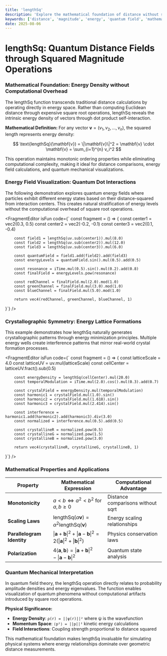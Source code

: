 ```yaml
---
title: 'lengthSq'
description: 'Explore the mathematical foundation of distance without square root complexity using quantum field visualization and energy density distributions'
keywords: ['distance', 'magnitude', 'energy', 'quantum field', 'mathematical beauty', 'performance']
date: 2025-08-06
---
```



# lengthSq: Quantum Distance Fields through Squared Magnitude Operations

### Mathematical Foundation: Energy Density without Computational Overhead

The lengthSq function transcends traditional distance calculations by operating directly in energy space. Rather than computing Euclidean distance through expensive square root operations, lengthSq reveals the intrinsic energy density of vectors through dot product self-interaction.

**Mathematical Definition:**
For any vector $\mathbf{v} = (v_1, v_2, \ldots, v_n)$, the squared length represents energy density:

$$
\text{lengthSq}(\mathbf{v}) = \|\mathbf{v}\|^2 = \mathbf{v} \cdot \mathbf{v} = \sum_{i=1}^{n} v_i^2
$$

This operation maintains monotonic ordering properties while eliminating computational complexity, making it ideal for distance comparisons, energy field calculations, and quantum mechanical visualizations.

### Energy Field Visualization: Quantum Dot Interactions

The following demonstration explores quantum energy fields where particles exhibit different energy states based on their distance-squared from interaction centers. This creates natural stratification of energy levels without the computational overhead of square root operations.

<FragmentEditor
        isFun
        code={`
const fragment = () => {
        const center1 = vec2(0.3, 0.5)
        const center2 = vec2(-0.2, -0.1)
        const center3 = vec2(0.1, -0.4)

        const field1 = lengthSq(uv.sub(center1)).mul(8.0)
        const field2 = lengthSq(uv.sub(center2)).mul(12.0)
        const field3 = lengthSq(uv.sub(center3)).mul(6.0)

        const quantumField = field1.add(field2).add(field3)
        const energyLevels = quantumField.sin().mul(0.5).add(0.5)

        const resonance = iTime.mul(0.5).sin().mul(0.2).add(0.8)
        const finalField = energyLevels.pow(resonance)

        const redChannel = finalField.mul(2.0).mod(1.0)
        const greenChannel = finalField.mul(3.0).mod(1.0)
        const blueChannel = finalField.mul(5.0).mod(1.0)

        return vec4(redChannel, greenChannel, blueChannel, 1)

}`}
/>

### Crystallographic Symmetry: Energy Lattice Formations

This example demonstrates how lengthSq naturally generates crystallographic patterns through energy minimization principles. Multiple energy wells create interference patterns that mirror real-world crystal formation processes.

<FragmentEditor
        isFun
        code={`
const fragment = () => {
        const latticeScale = 4.0
        const latticeUV = uv.mul(latticeScale)
        const cellCenter = latticeUV.fract().sub(0.5)

        const energyDensity = lengthSq(cellCenter).mul(20.0)
        const temporalModulation = iTime.mul(2.0).cos().mul(0.3).add(0.7)

        const crystalField = energyDensity.mul(temporalModulation)
        const harmonic1 = crystalField.mul(1.0).sin()
        const harmonic2 = crystalField.mul(1.618).sin()
        const harmonic3 = crystalField.mul(2.414).sin()

        const interference = harmonic1.add(harmonic2).add(harmonic3).div(3.0)
        const normalized = interference.mul(0.5).add(0.5)

        const crystallineR = normalized.pow(0.5)
        const crystallineG = normalized.pow(1.5)
        const crystallineB = normalized.pow(3.0)

        return vec4(crystallineR, crystallineG, crystallineB, 1)

}`}
/>

### Mathematical Properties and Applications

| Property                   | Mathematical Expression                                                                              | Computational Advantage           |
| -------------------------- | ---------------------------------------------------------------------------------------------------- | --------------------------------- |
| **Monotonicity**           | $a < b \Leftrightarrow a^2 < b^2$ for $a,b \geq 0$                                                   | Distance comparisons without sqrt |
| **Scaling Laws**           | $\text{lengthSq}(\alpha\mathbf{v}) = \alpha^2 \text{lengthSq}(\mathbf{v})$                           | Energy scaling relationships      |
| **Parallelogram Identity** | $\|\mathbf{a}+\mathbf{b}\|^2 + \|\mathbf{a}-\mathbf{b}\|^2 = 2(\|\mathbf{a}\|^2 + \|\mathbf{b}\|^2)$ | Physics conservation laws         |
| **Polarization**           | $4\langle\mathbf{a},\mathbf{b}\rangle = \|\mathbf{a}+\mathbf{b}\|^2 - \|\mathbf{a}-\mathbf{b}\|^2$   | Quantum state analysis            |

### Quantum Mechanical Interpretation

In quantum field theory, the lengthSq operation directly relates to probability amplitude densities and energy eigenvalues. The function enables visualization of quantum phenomena without computational artifacts introduced by square root operations.

**Physical Significance:**

- **Energy Density**: `ρ(r) = ||ψ(r)||²` where ψ is the wavefunction
- **Momentum Space**: `⟨p²⟩ = ||p||²` kinetic energy calculations
- **Field Interactions**: Coupling strength proportional to distance squared

This mathematical foundation makes lengthSq invaluable for simulating physical systems where energy relationships dominate over geometric distance measurements.
